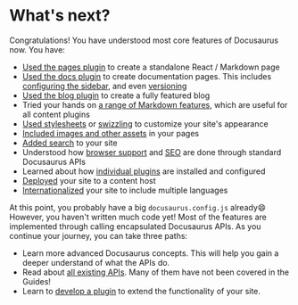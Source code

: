 # What's next?

Congratulations! You have understood most core features of Docusaurus now. You have:

- [Used the pages plugin](/reference-docs/docusaurus/guides/creating-pages.mdx) to create a standalone React / Markdown page
- [Used the docs plugin](/reference-docs/docusaurus/guides/docs/docs-introduction.mdx) to create documentation pages. This includes [configuring the sidebar](/reference-docs/docusaurus/guides/docs/sidebar/index.mdx), and even [versioning](/reference-docs/docusaurus/guides/docs/versioning.mdx)
- [Used the blog plugin](/reference-docs/docusaurus/blog.mdx) to create a fully featured blog
- Tried your hands on [a range of Markdown features](/reference-docs/docusaurus/guides/markdown-features/markdown-features-intro.mdx), which are useful for all content plugins
- [Used stylesheets](/reference-docs/docusaurus/styling-layout.mdx) or [swizzling](/reference-docs/docusaurus/swizzling.mdx) to customize your site's appearance
- [Included images and other assets](/reference-docs/docusaurus/static-assets.mdx) in your pages
- [Added search](/reference-docs/docusaurus/search.mdx) to your site
- Understood how [browser support](/reference-docs/docusaurus/browser-support.mdx) and [SEO](/reference-docs/docusaurus/seo.mdx) are done through standard Docusaurus APIs
- Learned about how [individual plugins](/reference-docs/docusaurus/using-plugins.mdx) are installed and configured
- [Deployed](/reference-docs/docusaurus/deployment.mdx) your site to a content host
- [Internationalized](/reference-docs/docusaurus/i18n/i18n-tutorial.mdx) your site to include multiple languages

At this point, you probably have a big `docusaurus.config.js` already😄 However, you haven't written much code yet! Most of the features are implemented through calling encapsulated Docusaurus APIs. As you continue your journey, you can take three paths:

- Learn more advanced Docusaurus concepts. This will help you gain a deeper understand of what the APIs do.
- Read about [all existing APIs](/reference-docs/docusaurus/docusaurus-core.mdx). Many of them have not been covered in the Guides!
- Learn to [develop a plugin](/reference-docs/docusaurus/api/plugin-methods/README.mdx) to extend the functionality of your site.
